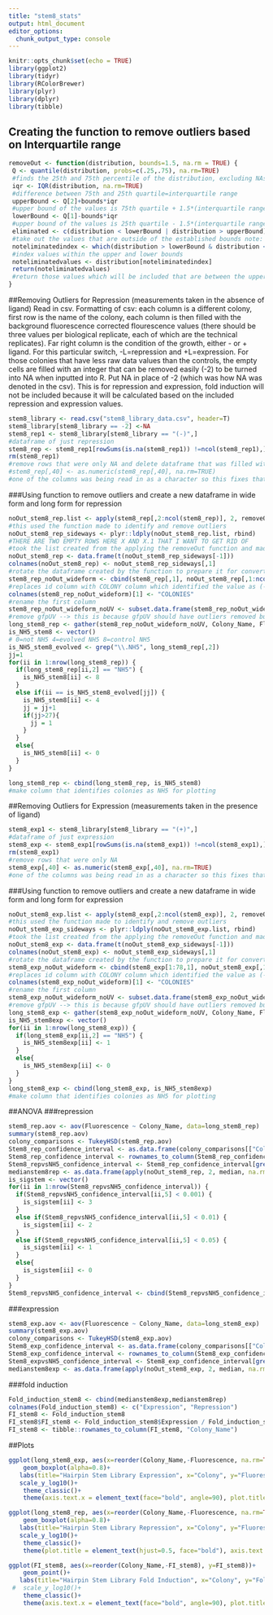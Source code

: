 ```yaml
---
title: "stem8_stats"
output: html_document
editor_options: 
  chunk_output_type: console
---
```


```r
knitr::opts_chunk$set(echo = TRUE)
library(ggplot2)
library(tidyr)
library(RColorBrewer)
library(plyr)
library(dplyr)
library(tibble)
```

## Creating the function to remove outliers based on Interquartile range
```r
removeOut <- function(distribution, bounds=1.5, na.rm = TRUE) {
 Q <- quantile(distribution, probs=c(.25,.75), na.rm=TRUE) 
 #finds the 25th and 75th percentile of the distribution, excluding NAs
 iqr <- IQR(distribution, na.rm=TRUE)
 #difference between 75th and 25th quartile=interquartile range
 upperBound <- Q[2]+bounds*iqr
 #upper bound of the values is 75th quartile + 1.5*(interquartile range) note: that 1.5 can be vaired by changing bound
 lowerBound <- Q[1]-bounds*iqr
 #upper bound of the values is 25th quartile - 1.5*(interquartile range)
 eliminated <- c(distribution < lowerBound | distribution > upperBound)
 #take out the values that are outside of the established bounds note: that 1.5 can be vaired by changing bound
 noteliminatedindex <- which(distribution > lowerBound & distribution < upperBound)
 #index values within the upper and lower bounds
 noteliminatedvalues <- distribution[noteliminatedindex]
 return(noteliminatedvalues)
 #return those values which will be included that are between the upper and lower bounds 
}
```

##Removing Outliers for Repression (measurements taken in the absence of ligand)
Read in csv.
Formatting of csv: each column is a different colony, first row is the name of the colony, each column is then filled with the background fluorescence corrected flourescence values (there should be three values per biological replicate, each of which are the technical replicates). Far right column is the condition of the growth, either - or + ligand. For this particular switch, -L=repression and +L=expression. For those colonies that have less raw data values than the controls, the empty cells are filled with an integer that can be removed easily (-2) to be turned into NA when inputted into R. 
Put NA in place of -2 (which was how NA was denoted in the csv).
This is for repression and expression, fold induction will not be included because it will be calculated based on the included repression and expression values.
```r
stem8_library <- read.csv("stem8_library_data.csv", header=T)
stem8_library[stem8_library == -2] <-NA
stem8_rep1 <- stem8_library[stem8_library == "(-)",]
#dataframe of just repression
stem8_rep <- stem8_rep1[rowSums(is.na(stem8_rep1)) !=ncol(stem8_rep1),]
rm(stem8_rep1)
#remove rows that were only NA and delete dataframe that was filled with NA only columns
#stem8_rep[,40] <- as.numeric(stem8_rep[,40], na.rm=TRUE)
#one of the columns was being read in as a character so this fixes that one

```

###Using function to remove outliers and create a new dataframe in wide form and long form for repression
```r

noOut_stem8_rep.list <- apply(stem8_rep[,2:ncol(stem8_rep)], 2, removeOut, na.rm=TRUE)
#this used the function made to identify and remove outliers 
noOut_stem8_rep_sideways <- plyr::ldply(noOut_stem8_rep.list, rbind)
#THERE ARE TWO EMPTY ROWS HERE X AND X.1 THAT I WANT TO GET RID OF 
#took the list created from the applying the removeOut function and made it into a dataframe 
noOut_stem8_rep <- data.frame(t(noOut_stem8_rep_sideways[-1]))
colnames(noOut_stem8_rep) <- noOut_stem8_rep_sideways[,1]
#rotate the dataframe created by the function to prepare it for converting to long form 
stem8_rep_noOut_wideform <- cbind(stem8_rep[,1], noOut_stem8_rep[,1:ncol(noOut_stem8_rep)])
#replaces id column with COLONY column which identified the value as (-) or (+)
colnames(stem8_rep_noOut_wideform)[1] <- "COLONIES"
#rename the first column 
stem8_rep_noOut_wideform_noUV <- subset.data.frame(stem8_rep_noOut_wideform, select = -gfpUV)
#remove gfpUV --> this is because gfpUV should have outliers removed but it does not need to be considered in the analysis between and among groups since it is a negative control, keeping it in the dataset will give false significance 
long_stem8_rep <- gather(stem8_rep_noOut_wideform_noUV, Colony_Name, Fluorescence, -COLONIES)
is_NH5_stem8 <- vector()
# 0=not NH5 4=evolved NH5 8=control NH5
is_NH5_stem8_evolved <- grep("\\.NH5", long_stem8_rep[,2])
jj=1
for(ii in 1:nrow(long_stem8_rep)) {
  if(long_stem8_rep[ii,2] == "NH5") {
    is_NH5_stem8[ii] <- 8
  }
  else if(ii == is_NH5_stem8_evolved[jj]) {
    is_NH5_stem8[ii] <- 4
    jj = jj+1
    if(jj>27){
      jj = 1
    }
  }
  else{
    is_NH5_stem8[ii] <- 0
  }
}

long_stem8_rep <- cbind(long_stem8_rep, is_NH5_stem8)
#make column that identifies colonies as NH5 for plotting
```
 
##Removing Outliers for Expression (measurements taken in the presence of ligand)
```r
stem8_exp1 <- stem8_library[stem8_library == "(+)",]
#dataframe of just expression
stem8_exp <- stem8_exp1[rowSums(is.na(stem8_exp1)) !=ncol(stem8_exp1),]
rm(stem8_exp1)
#remove rows that were only NA 
stem8_exp[,40] <- as.numeric(stem8_exp[,40], na.rm=TRUE)
#one of the columns was being read in as a character so this fixes that one

```

###Using function to remove outliers and create a new dataframe in wide form and long form for expression
```r

noOut_stem8_exp.list <- apply(stem8_exp[,2:ncol(stem8_exp)], 2, removeOut, na.rm=TRUE)
#this used the function made to identify and remove outliers 
noOut_stem8_exp_sideways <- plyr::ldply(noOut_stem8_exp.list, rbind)
#took the list created from the applying the removeOut function and made it into a dataframe 
noOut_stem8_exp <- data.frame(t(noOut_stem8_exp_sideways[-1]))
colnames(noOut_stem8_exp) <- noOut_stem8_exp_sideways[,1]
#rotate the dataframe created by the function to prepare it for converting to long form 
stem8_exp_noOut_wideform <- cbind(stem8_exp[1:78,1], noOut_stem8_exp[,1:ncol(noOut_stem8_exp)])
#replaces id column with COLONY column which identified the value as (-) or (+), did 1:78 because the noOut dataframe is shorter than the dataframe with outliers and the two need to have the same number of rows 
colnames(stem8_exp_noOut_wideform)[1] <- "COLONIES"
#rename the first column 
stem8_exp_noOut_wideform_noUV <- subset.data.frame(stem8_exp_noOut_wideform, select = -gfpUV)
#remove gfpUV --> this is because gfpUV should have outliers removed but it does not need to be considered in the analysis between and among groups since it is a negative control, keeping it in the dataset will give false significance 
long_stem8_exp <- gather(stem8_exp_noOut_wideform_noUV, Colony_Name, Fluorescence, -COLONIES)
is_NH5_stem8exp <- vector()
for(ii in 1:nrow(long_stem8_exp)) {
  if(long_stem8_exp[ii,2] == "NH5") {
    is_NH5_stem8exp[ii] <- 1
  }
  else{
    is_NH5_stem8exp[ii] <- 0
  }
}
long_stem8_exp <- cbind(long_stem8_exp, is_NH5_stem8exp)
#make column that identifies colonies as NH5 for plotting
```


##ANOVA
###repression 
```r
stem8_rep.aov <- aov(Fluorescence ~ Colony_Name, data=long_stem8_rep)
summary(stem8_rep.aov)
colony_comparisons <- TukeyHSD(stem8_rep.aov)
Stem8_rep_confidence_interval <- as.data.frame(colony_comparisons[["Colony_Name"]])
Stem8_rep_confidence_interval <- rownames_to_column(Stem8_rep_confidence_interval)
Stem8_repvsNH5_confidence_interval <- Stem8_rep_confidence_interval[grep("NH5", Stem8_rep_confidence_interval[,1]),]
medianstem8rep <- as.data.frame(apply(noOut_stem8_rep, 2, median, na.rm=TRUE))
is_sigstem <- vector()
for(ii in 1:nrow(Stem8_repvsNH5_confidence_interval)) {
  if(Stem8_repvsNH5_confidence_interval[ii,5] < 0.001) {
    is_sigstem[ii] <- 3
  }
  else if(Stem8_repvsNH5_confidence_interval[ii,5] < 0.01) {
    is_sigstem[ii] <- 2
  }
  else if(Stem8_repvsNH5_confidence_interval[ii,5] < 0.05) {
    is_sigstem[ii] <- 1
  }
  else{
    is_sigstem[ii] <- 0
  }
}
Stem8_repvsNH5_confidence_interval <- cbind(Stem8_repvsNH5_confidence_interval, is_sigstem)

``` 
###expression
```r
stem8_exp.aov <- aov(Fluorescence ~ Colony_Name, data=long_stem8_exp)
summary(stem8_exp.aov)
colony_comparisons <- TukeyHSD(stem8_exp.aov)
Stem8_exp_confidence_interval <- as.data.frame(colony_comparisons[["Colony_Name"]])
Stem8_exp_confidence_interval <- rownames_to_column(Stem8_exp_confidence_interval)
Stem8_expvsNH5_confidence_interval <- Stem8_exp_confidence_interval[grep("NH5", Stem8_exp_confidence_interval[,1]),]
medianstem8exp <- as.data.frame(apply(noOut_stem8_exp, 2, median, na.rm=TRUE))

``` 
###fold induction

```r
Fold_induction_stem8 <- cbind(medianstem8exp,medianstem8rep)
colnames(Fold_induction_stem8) <- c("Expression", "Repression")
FI_stem8 <- Fold_induction_stem8
FI_stem8$FI_stem8 <- Fold_induction_stem8$Expression / Fold_induction_stem8$Repression
FI_stem8 <- tibble::rownames_to_column(FI_stem8, "Colony_Name")
``` 

##Plots
```r
ggplot(long_stem8_exp, aes(x=reorder(Colony_Name,-Fluorescence, na.rm=TRUE), y=Fluorescence, fill=is_NH5_stem8exp))+
    geom_boxplot(alpha=0.8)+
   labs(title="Hairpin Stem Library Expression", x="Colony", y="Fluorescence")+
   scale_y_log10()+
    theme_classic()+
    theme(axis.text.x = element_text(face="bold", angle=90), plot.title = element_text(hjust=0.5, face="bold"), axis.text.y = element_text(face="bold"), axis.title.x = element_text(face = "bold"), legend.position = "none")

ggplot(long_stem8_rep, aes(x=reorder(Colony_Name,-Fluorescence, na.rm=TRUE), y=Fluorescence, fill=is_NH5_stem8))+
    geom_boxplot(alpha=0.8)+
   labs(title="Hairpin Stem Library Repression", x="Colony", y="Fluorescence")+
   scale_y_log10()+
    theme_classic()+
    theme(plot.title = element_text(hjust=0.5, face="bold"), axis.text.y = element_text(face="bold"), axis.title.x = element_text(face = "bold"), axis.title.y = element_text(face = "bold"), legend.position = "none", axis.text.x=element_blank())

ggplot(FI_stem8, aes(x=reorder(Colony_Name,-FI_stem8), y=FI_stem8))+
    geom_point()+
   labs(title="Hairpin Stem Library Fold Induction", x="Colony", y="Fold Induction")+
 #  scale_y_log10()+
    theme_classic()+
    theme(axis.text.x = element_text(face="bold", angle=90), plot.title = element_text(hjust=0.5, face="bold"), axis.text.y = element_text(face="bold"), axis.title.x = element_text(face = "bold"), axis.title.y = element_text(face = "bold"), legend.position = "none")

``` 

